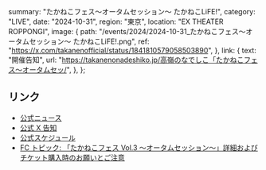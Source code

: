   summary: "たかねこフェス〜オータムセッション〜 たかねこLiFE!",
  category: "LIVE",
  date: "2024-10-31",
  region: "東京",
  location: "EX THEATER ROPPONGI",
  image: {
    path: "/events/2024/2024-10-31_たかねこフェス〜オータムセッション〜 たかねこLiFE!.png",
    ref: "https://x.com/takanenofficial/status/1841810579058503890",
  },
  link: {
    text: "開催告知",
    url: "https://takanenonadeshiko.jp/高嶺のなでしこ「たかねこフェス〜オータムセッ/",
  },
};

## リンク

- [公式ニュース](https://takanenonadeshiko.jp/高嶺のなでしこ「たかねこフェス〜オータムセッ/)
- [公式 X 告知](https://x.com/takanenofficial/status/1841810579058503890)
- [公式スケジュール](https://takanenonadeshiko.jp/events/event/たかねこフェス-vol-3-〜オータムセッション～/)
- [FC トピック: 「たかねこフェス Vol.3 〜オータムセッション～」詳細およびチケット購入時のお願いとご注意](https://takanekofc.com/topics/public/_/1apm8ld2y4eka6re.html)
